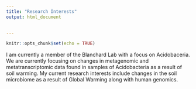 ```yaml
---
title: "Research Interests"
output: html_document
   

---
```


```r
knitr::opts_chunk$set(echo = TRUE)
```

I am currently a member of the Blanchard Lab with a focus on Acidobaceria. We are currently focusing on changes in metagenomic and metatranscriptomic data found in samples of Acidobacteria as a result of soil warming. My current research interests include changes in the soil microbiome as a result of Global Warming along with human genomics. 